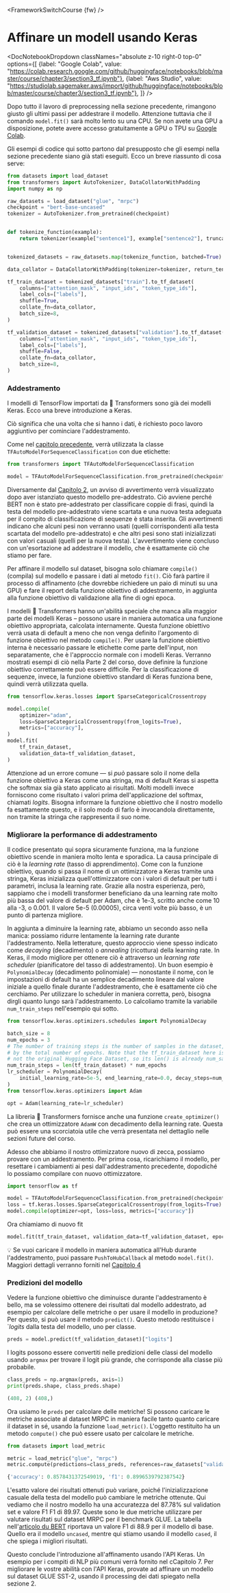 <FrameworkSwitchCourse {fw} />

# Affinare un modell usando Keras

<DocNotebookDropdown
  classNames="absolute z-10 right-0 top-0"
  options={[
    {label: "Google Colab", value: "https://colab.research.google.com/github/huggingface/notebooks/blob/master/course/chapter3/section3_tf.ipynb"},
    {label: "Aws Studio", value: "https://studiolab.sagemaker.aws/import/github/huggingface/notebooks/blob/master/course/chapter3/section3_tf.ipynb"},
]} />

Dopo tutto il lavoro di preprocessing nella sezione precedente, rimangono giusto gli ultimi passi per addestrare il modello. Attenzione tuttavia che il comando `model.fit()` sarà molto lento su una CPU. Se non avete una GPU a disposizione, potete avere accesso gratuitamente a GPU o TPU su [Google Colab](https://colab.research.google.com/).

Gli esempi di codice qui sotto partono dal presupposto che gli esempi nella sezione precedente siano già stati eseguiti. Ecco un breve riassunto di cosa serve:

```py
from datasets import load_dataset
from transformers import AutoTokenizer, DataCollatorWithPadding
import numpy as np

raw_datasets = load_dataset("glue", "mrpc")
checkpoint = "bert-base-uncased"
tokenizer = AutoTokenizer.from_pretrained(checkpoint)


def tokenize_function(example):
    return tokenizer(example["sentence1"], example["sentence2"], truncation=True)


tokenized_datasets = raw_datasets.map(tokenize_function, batched=True)

data_collator = DataCollatorWithPadding(tokenizer=tokenizer, return_tensors="tf")

tf_train_dataset = tokenized_datasets["train"].to_tf_dataset(
    columns=["attention_mask", "input_ids", "token_type_ids"],
    label_cols=["labels"],
    shuffle=True,
    collate_fn=data_collator,
    batch_size=8,
)

tf_validation_dataset = tokenized_datasets["validation"].to_tf_dataset(
    columns=["attention_mask", "input_ids", "token_type_ids"],
    label_cols=["labels"],
    shuffle=False,
    collate_fn=data_collator,
    batch_size=8,
)
```

### Addestramento

I modelli di TensorFlow importati da 🤗 Transformers sono già dei modelli Keras. Ecco una breve introduzione a Keras.

<Youtube id="rnTGBy2ax1c"/>

Ciò significa che una volta che si hanno i dati, è richiesto poco lavoro aggiuntivo per cominciare l'addestramento. 

<Youtube id="AUozVp78dhk"/>

Come nel [capitolo precedente](/course/chapter2), verrà utilizzata la classe `TFAutoModelForSequenceClassification` con due etichette:

```py
from transformers import TFAutoModelForSequenceClassification

model = TFAutoModelForSequenceClassification.from_pretrained(checkpoint, num_labels=2)
```

Diversamente dal [Capitolo 2](/course/chapter2), un avviso di avvertimento verrà visualizzato dopo aver istanziato questo modello pre-addestrato. Ciò avviene perché BERT non è stato pre-addestrato per classificare coppie di frasi, quindi la testa del modello pre-addestrato viene scartata e una nuova testa adeguata per il compito di classificazione di sequenze è stata inserita. Gli avvertimenti indicano che alcuni pesi non verranno usati (quelli corrispondenti alla testa scartata del modello pre-addestrato) e che altri pesi sono stati inizializzati con valori casuali (quelli per la nuova testa). L'avvertimento viene concluso con un'esortazione ad addestrare il modello, che è esattamente ciò che stiamo per fare. 

Per affinare il modello sul dataset, bisogna solo chiamare `compile()` (compila) sul modello e passare i dati al metodo `fit()`. Ciò farà partire il processo di affinamento (che dovrebbe richiedere un paio di minuti su una GPU) e fare il report della funzione obiettivo di addestramento, in aggiunta alla funzione obiettivo di validazione alla fine di ogni epoca. 

<Tip>

I modelli 🤗 Transformers hanno un'abilità speciale che manca alla maggior parte dei modelli Keras – possono usare in maniera automatica una funzione obiettivo appropriata, calcolata internamente. Questa funzione obiettivo verrà usata di default a meno che non venga definito l'argomento di funzione obiettivo nel metodo `compile()`. Per usare la funzione obiettivo interna è necessario passare le etichette come parte dell'input, non separatamente, che è l'approccio normale con i modelli Keras. Verranno mostrati esempi di ciò nella Parte 2 del corso, dove definire la funzione obiettivo correttamente può essere difficile. Per la classificazione di sequenze, invece, la funzione obiettivo standard di Keras funziona bene, quindi verrà utilizzata quella. 

</Tip>

```py
from tensorflow.keras.losses import SparseCategoricalCrossentropy

model.compile(
    optimizer="adam",
    loss=SparseCategoricalCrossentropy(from_logits=True),
    metrics=["accuracy"],
)
model.fit(
    tf_train_dataset,
    validation_data=tf_validation_dataset,
)
```

<Tip warning={true}>

Attenzione ad un errore comune — si *può* passare solo il nome della funzione obiettivo a Keras come una stringa, ma di default Keras si aspetta che softmax sia già stato applicato ai risultati. Molti modelli invece forniscono come risultato i valori prima dell'applicazione del softmax, chiamati *logits*. Bisogna informare la funzione obiettivo che il nostro modello fa esattamente questo, e il solo modo di farlo è invocandola direttamente, non tramite la stringa che rappresenta il suo nome. 

</Tip>


### Migliorare la performance di addestramento

<Youtube id="cpzq6ESSM5c"/>

Il codice presentato qui sopra sicuramente funziona, ma la funzione obiettivo scende in maniera molto lenta e sporadica. 
La causa principale di ciò è la *learning rate* (tasso di apprendimento). Come con la funzione obiettivo, quando si passa 
il nome di un ottimizzatore a Keras tramite una stringa, Keras inizializza quell'ottimizzatore con i valori di default per 
tutti i parametri, inclusa la learning rate. Grazie alla nostra esperienza, però, sappiamo che i modelli transformer beneficiano
 da una learning rate molto più bassa del valore di default per Adam, che è 1e-3, scritto anche come 10 alla -3, o 0.001. 
Il valore 5e-5 (0.00005), circa venti volte più basso, è un punto di partenza migliore. 

In aggiunta a diminuire la learning rate, abbiamo un secondo asso nella manica: possiamo ridurre lentamente la learning rate 
durante l'addestramento. Nella letterature, questo approccio viene spesso indicato come *decaying* (decadimento) o *annealing* 
(ricottura) della learning rate. In Keras, il modo migliore per ottenere ciò è attraverso un *learning rate scheduler* (pianificatore del tasso di addestramento). Un buon esempio è `PolynomialDecay` (decadimento polinomiale) — nonostante il nome, con le impostazioni di default ha un semplice decadimento lineare dal valore iniziale a quello finale durante l'addestramento, che è esattamente ciò che cerchiamo. Per utilizzare lo scheduler in maniera corretta, però, bisogna dirgli quanto lungo sarà l'addestramento. Lo calcoliamo tramite la variabile `num_train_steps` nell'esempio qui sotto.  

```py
from tensorflow.keras.optimizers.schedules import PolynomialDecay

batch_size = 8
num_epochs = 3
# The number of training steps is the number of samples in the dataset, divided by the batch size then multiplied
# by the total number of epochs. Note that the tf_train_dataset here is a batched tf.data.Dataset,
# not the original Hugging Face Dataset, so its len() is already num_samples // batch_size.
num_train_steps = len(tf_train_dataset) * num_epochs
lr_scheduler = PolynomialDecay(
    initial_learning_rate=5e-5, end_learning_rate=0.0, decay_steps=num_train_steps
)
from tensorflow.keras.optimizers import Adam

opt = Adam(learning_rate=lr_scheduler)
```

<Tip>

La libreria 🤗 Transformers fornisce anche una funzione `create_optimizer()` che crea un ottimizzatore `AdamW` con decadimento della learning rate. Questa può essere una scorciatoia utile che verrà presentata nel dettaglio nelle sezioni future del corso.

</Tip>

Adesso che abbiamo il nostro ottimizzatore nuovo di zecca, possiamo provare con un addestramento. Per prima cosa, ricarichiamo il modello, per resettare i cambiamenti ai pesi dall'addestramento precedente, dopodiché lo possiamo compilare con nuovo ottimizzatore.

```py
import tensorflow as tf

model = TFAutoModelForSequenceClassification.from_pretrained(checkpoint, num_labels=2)
loss = tf.keras.losses.SparseCategoricalCrossentropy(from_logits=True)
model.compile(optimizer=opt, loss=loss, metrics=["accuracy"])
```

Ora chiamiamo di nuovo fit

```py
model.fit(tf_train_dataset, validation_data=tf_validation_dataset, epochs=3)
```

<Tip>

💡 Se vuoi caricare il modello in maniera automatica all'Hub durante l'addestramento, puoi passare `PushToHubCallback` al metodo `model.fit()`. Maggiori dettagli verranno forniti nel [Capitolo 4](/course/chapter4/3)

</Tip>

### Predizioni del modello

<Youtube id="nx10eh4CoOs"/>


Vedere la funzione obiettivo che diminuisce durante l'addestramento è bello, ma se volessimo ottenere dei risultati dal modello addestrato, ad esempio per calcolare delle metriche o per usare il modello in produzione? Per questo, si può usare il metodo `predict()`. Questo metodo restituisce i `*logits* dalla testa del modello, uno per classe.

```py
preds = model.predict(tf_validation_dataset)["logits"]
```

I logits possono essere convertiti nelle predizioni delle classi del modello usando `argmax` per trovare il logit più grande, che corrisponde alla classe più probabile.

```py
class_preds = np.argmax(preds, axis=1)
print(preds.shape, class_preds.shape)
```

```python out
(408, 2) (408,)
```

Ora usiamo le `preds` per calcolare delle metriche! Si possono caricare le metriche associate al dataset MRPC in maniera facile tanto quanto caricare il dataset in sé, usando la funzione `load_metric()`. L'oggetto restituito ha un metodo `compute()` che può essere usato per calcolare le metriche.

```py
from datasets import load_metric

metric = load_metric("glue", "mrpc")
metric.compute(predictions=class_preds, references=raw_datasets["validation"]["label"])
```

```python out
{'accuracy': 0.8578431372549019, 'f1': 0.8996539792387542}
```

L'esatto valore dei risultati ottenuti può variare, poiché l'inizializzazione casuale della testa del modello può cambiare le metriche ottenute. Qui vediamo che il nostro modello ha una accuratezza del 87.78% sul validation set e valore F1 F1 di 89.97. Queste sono le due metriche utilizzare per valutare risultati sul dataset MRPC per il benchmark GLUE. La tabella nell'[articolo du BERT](https://arxiv.org/pdf/1810.04805.pdf) riportava un valore F1 di 88.9 per il modello di base. Quello era il modello `uncased`, mentre qui stiamo usando il modello `cased`, il che spiega i migliori risultati.

Questo conclude l'introduzione all'affinamento usando l'API Keras. Un esempio per i compiti di NLP più comuni verrà fornito nel cCapitolo 7. Per migliorare le vostre abilità con l'API Keras, provate ad affinare un modello sul dataset GLUE SST-2, usando il processing dei dati spiegato nella sezione 2.
